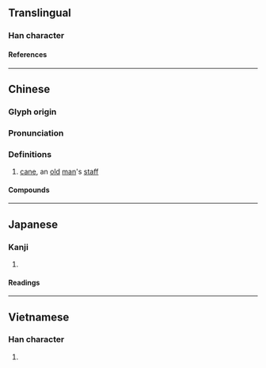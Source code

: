 {{also|拐|柺}}
{{character info/new}}
==Translingual==

===Han character===
{{Han char|rn=75|rad=木|as=05|sn=9|four=46927|canj=DRSH|ids=⿰木叧}}

====References====
{{Han ref|kx=0521.121|dkj=49161|hdz=21184.011|uh=67B4}}

----

==Chinese==
{{zh-forms|s=拐|alt=柺}}

===Glyph origin===
{{Han etym}}

===Pronunciation===
{{zh-pron
|m=guǎi
|c=gwaai2
|mn=koái/tw:koáiⁿ
|mn_note=mainstream Taiwanese: koái - literary; koáiⁿ - vernacular
|mc=y
|oc=y
|ma=
|cat=n
}}

===Definitions===
{{zh-hanzi}}

# [[cane]], an [[old]] [[man]]'s [[staff]]

====Compounds====
{{zh-der|枴棍|枴仔|枴杖|脖兒枴}}

----

==Japanese==

===Kanji===
{{ja-kanji|grade=|rs=木05}}

# {{defn|lang=ja|sort=木05}}

====Readings====
{{ja-readings
|goon=け<け<くゑ
|kanon=かい<くわい
|kun=つえ-<つゑ-
}}

----

==Vietnamese==

===Han character===
{{vi-readings|rs=木05|reading=quải}}

# {{defn|vi|sort=木05}}

{{cln|vi|Han tu}}